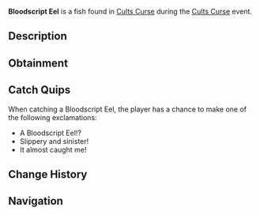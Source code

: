 {{FishInfobox
|image          = Bloodscript Eel.png
|rarity         = Limited
|event          = Cults Curse
|sea            = First Sea
|location       = [[Cults Curse]]
|sublocation    = 
|sources        = Fishing Rod
|radar_location = 
|prog_speed     = -70
|xp             = 2400
|weather        = 
|time           = 
|season         = 
|bait           = 
|base_weight    = 45
|base_value     = 6800
|weight_range   = 27
|base_chance    = 3
|base_resil     = 5
}}
'''Bloodscript Eel''' is a {{Rarity|Limited}} fish found in [[Cults Curse]] during the [[Cults Curse]] event.

== Description ==
{{Description|Slithering through scarlet currents, the Bloodscript Eel etches itself within the veins of the unwary.|Bestiary Entry}}

== Obtainment ==
{{Description|Can only be caught in the Cursed Pool.|Bestiary Hint}}
{{Fish Availability|
Cults Curse
|top_rods      = 
Leviathan's Fang Rod\66007.2\143183.7;
Free Spirit Rod\63950.6\141930.99;
Trident Rod\57846.54\128383.74;
No-Life Rod\52000.32\109549.52;
Seraphic Rod\51656.1\107804.95;
Plastic Rod\35566.65\83328.56;
Fischer's Rod\35553.39\83453.9;
Adventurer's Rod\34592.49\81198.39;
Azure Of Lagoon\49125.88\112530.66;
Ethereal Prism Rod\50926.53\105434.3;
Challenger's Rod\48543.58\103433.56;
Rod Of The Forgotten Fang\46445.49\97024.48;
Rod Of The Exalted One\40222.48\86345.61;
Zeus Rod\40176.97\84940.77;
Rod Of The Depths\39992.63\83796.76;
Depthseeker Rod\39716.01\89226.14;
Verdant Shear Rod\39549.5\83930.25;
Blazebringer Rod\38995.87\82443.73;
Avalanche Rod\33664.87\73241.73;
Volcanic Rod\31805.33\70588.26;
Steady Rod\16426.22\37993.27
|recommended   = Trident Rod
}}

== Catch Quips ==
When catching a Bloodscript Eel, the player has a chance to make one of the following exclamations:
* A Bloodscript Eel!?
* Slippery and sinister!
* It almost caught me!

== Change History ==
{{Change History|{{subst:Current Version}}}}

== Navigation ==
{{Fish Navbox|Cults Curse}}